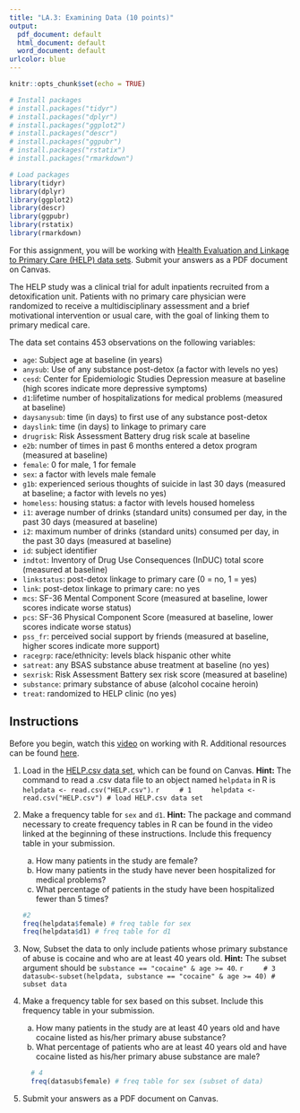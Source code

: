 ```yaml
---
title: "LA.3: Examining Data (10 points)"
output:
  pdf_document: default
  html_document: default
  word_document: default
urlcolor: blue
---
```


```r
knitr::opts_chunk$set(echo = TRUE)

# Install packages
# install.packages("tidyr")
# install.packages("dplyr")
# install.packages("ggplot2")
# install.packages("descr")
# install.packages("ggpubr")
# install.packages("rstatix")
# install.packages("rmarkdown")

# Load packages
library(tidyr)
library(dplyr)
library(ggplot2)
library(descr)
library(ggpubr)
library(rstatix)
library(rmarkdown)
```

For this assignment, you will be working with [Health Evaluation and Linkage to Primary Care (HELP) data sets](https://utah.instructure.com/files/102658359/download?download_frd=1). Submit your answers as a PDF document on Canvas.

The HELP study was a clinical trial for adult inpatients recruited from a detoxification unit. Patients with no primary care physician were randomized to receive a multidisciplinary assessment and a brief motivational intervention or usual care, with the goal of linking them to primary medical care.

The data set contains 453 observations on the following variables:

* `age`: Subject age at baseline (in years)
* `anysub`: Use of any substance post-detox (a factor with levels no yes)
* `cesd`: Center for Epidemiologic Studies Depression measure at baseline (high scores indicate more depressive symptoms)
* `d1`:lifetime number of hospitalizations for medical problems (measured at baseline)
* `daysanysub`: time (in days) to first use of any substance post-detox
* `dayslink`: time (in days) to linkage to primary care
* `drugrisk`: Risk Assessment Battery drug risk scale at baseline
* `e2b`: number of times in past 6 months entered a detox program (measured at baseline)
* `female`: 0 for male, 1 for female
* `sex`: a factor with levels male female
* `g1b`: experienced serious thoughts of suicide in last 30 days (measured at baseline; a factor with levels no yes)
* `homeless`: housing status: a factor with levels housed homeless
* `i1`: average number of drinks (standard units) consumed per day, in the past 30 days (measured at baseline)
* `i2`: maximum number of drinks (standard units) consumed per day, in the past 30 days (measured at baseline)
* `id`: subject identifier
* `indtot`: Inventory of Drug Use Consequences (InDUC) total score (measured at baseline)
* `linkstatus`: post-detox linkage to primary care (0 = no, 1 = yes)
* `link`: post-detox linkage to primary care: no yes
* `mcs`: SF-36 Mental Component Score (measured at baseline, lower scores indicate worse status)
* `pcs`: SF-36 Physical Component Score (measured at baseline, lower scores indicate worse status)
* `pss_fr`: perceived social support by friends (measured at baseline, higher scores indicate more support)
* `racegrp`: race/ethnicity: levels black hispanic other white
* `satreat`: any BSAS substance abuse treatment at baseline (no yes)
* `sexrisk`: Risk Assessment Battery sex risk score (measured at baseline)
* `substance`: primary substance of abuse (alcohol cocaine heroin)
* `treat`: randomized to HELP clinic (no yes)

## Instructions
Before you begin, watch this [video](https://youtu.be/Dbj_l1PRIjA) on working with R. Additional resources can be found [here](https://rpubs.com/yesun/Comm3710_helpwithR).

1. Load in the [HELP.csv data set](https://utah.instructure.com/files/102658359/download?download_frd=1)<!--change link for each section-->, which can be found on Canvas. **Hint:** The command to read a .csv data file to an object named `helpdata` in R is `helpdata <- read.csv("HELP.csv")`.
    ```r
    # 1
    helpdata <- read.csv("HELP.csv") # load HELP.csv data set
    ```

2. Make a frequency table for `sex` and `d1`. **Hint:** The package and command necessary to create frequency tables in R can be found in the video linked at the beginning of these instructions. Include this frequency table in your submission.
      a. How many patients in the study are female? <!--107-->
      b. How many patients in the study have never been hospitalized for medical problems? <!--92-->
      c. What percentage of patients in the study have been hospitalized fewer than 5 times? <!--83.2%-->
      ```r
      #2
      freq(helpdata$female) # freq table for sex
      freq(helpdata$d1) # freq table for d1
      ```

3. Now, Subset the data to only include patients whose primary substance of abuse is cocaine and who are at least 40 years old. **Hint:** The subset argument should be `substance == "cocaine" & age >= 40`.
    ```r
    # 3
    datasub<-subset(helpdata, substance == "cocaine" & age >= 40) # subset data
    ```

4. Make a frequency table for sex based on this subset. Include this frequency table in your submission.
      a. How many patients in the study are at least 40 years old and have cocaine listed as his/her primary abuse substance? <!--27-->
      b. What percentage of patients who are at least 40 years old and have cocaine listed as his/her primary abuse substance are male? <!--74.1%-->
    ```r
      # 4
      freq(datasub$female) # freq table for sex (subset of data)
    ```

5. Submit your answers as a PDF document on Canvas.
